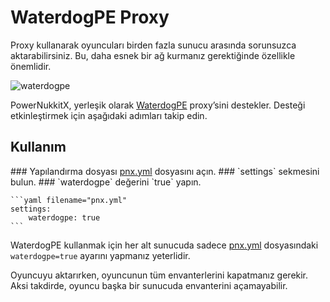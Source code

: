 
# WaterdogPE Proxy
Proxy kullanarak oyuncuları birden fazla sunucu arasında sorunsuzca aktarabilirsiniz. Bu, daha esnek bir ağ kurmanız gerektiğinde özellikle önemlidir.

![waterdogpe](/img/proxy-config-waterdogpe.png)

PowerNukkitX, yerleşik olarak [WaterdogPE](https://github.com/WaterdogPE/WaterdogPE) proxy’sini destekler.
Desteği etkinleştirmek için aşağıdaki adımları takip edin.

## Kullanım

<Steps>
    ### Yapılandırma dosyası <a href="/configuration/files/pnx-yml">pnx.yml</a> dosyasını açın.
    ### `settings` sekmesini bulun.
    ### `waterdogpe` değerini `true` yapın.

    ```yaml filename="pnx.yml"
    settings:
        waterdogpe: true
    ```
</Steps>

WaterdogPE kullanmak için her alt sunucuda sadece <a href="/configuration/files/pnx-yml">pnx.yml</a> dosyasındaki `waterdogpe=true` ayarını yapmanız yeterlidir.

<Callout type="info">
    Oyuncuyu aktarırken, oyuncunun tüm envanterlerini kapatmanız gerekir.
    Aksi takdirde, oyuncu başka bir sunucuda envanterini açamayabilir.
</Callout>
